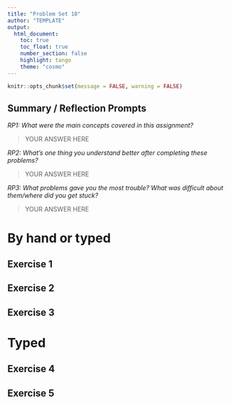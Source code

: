 ```yaml
---
title: "Problem Set 10"
author: "TEMPLATE"
output: 
  html_document:
    toc: true
    toc_float: true
    number_section: false
    highlight: tango
    theme: "cosmo"
---
```


```r
knitr::opts_chunk$set(message = FALSE, warning = FALSE)
```

## Summary / Reflection Prompts

*RP1: What were the main concepts covered in this assignment?*

> YOUR ANSWER HERE

*RP2: What's one thing you understand better after completing these problems?*

> YOUR ANSWER HERE

*RP3: What problems gave you the most trouble? What was difficult about them/where did you get stuck?*

> YOUR ANSWER HERE

# By hand or typed

## Exercise 1

## Exercise 2

## Exercise 3

# Typed

## Exercise 4

## Exercise 5



